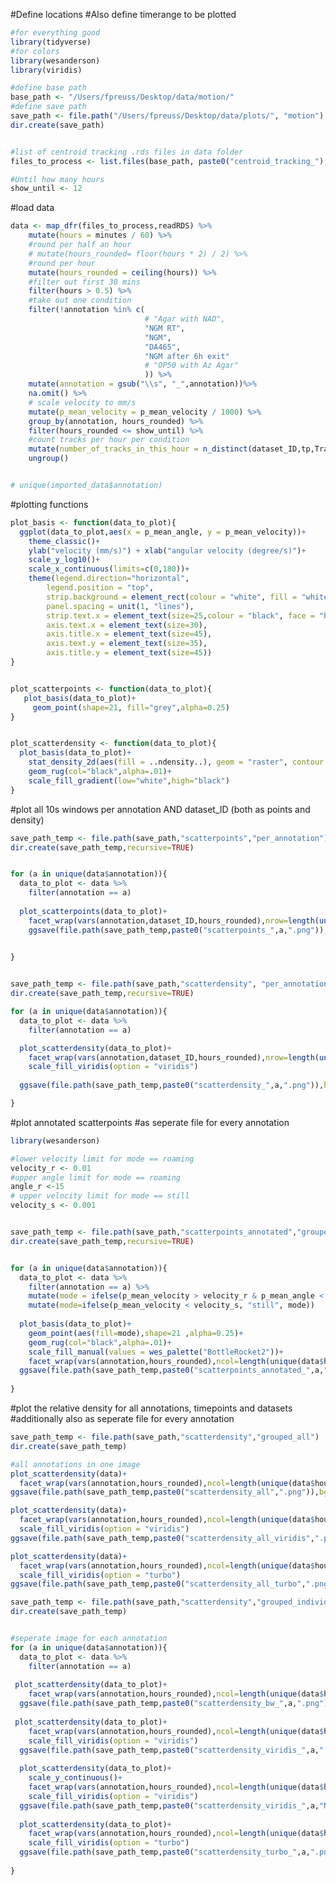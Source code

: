   
#Define locations
#Also define timerange to be plotted
```r
#for everything good
library(tidyverse)
#for colors
library(wesanderson)
library(viridis)

#define base path  
base_path <- "/Users/fpreuss/Desktop/data/motion/"
#define save path
save_path <- file.path("/Users/fpreuss/Desktop/data/plots/", "motion")
dir.create(save_path)


#list of centroid tracking .rds files in data folder
files_to_process <- list.files(base_path, paste0("centroid_tracking_"),full.names = TRUE, ignore.case = TRUE)

#Until how many hours
show_until <- 12

```




#load data
```r

data <- map_dfr(files_to_process,readRDS) %>%
    mutate(hours = minutes / 60) %>%
    #round per half an hour
    # mutate(hours_rounded= floor(hours * 2) / 2) %>%
    #round per hour
    mutate(hours_rounded = ceiling(hours)) %>%
    #filter out first 30 mins
    filter(hours > 0.5) %>%
    #take out one condition
    filter(!annotation %in% c(
                              # "Agar with NAD",
                              "NGM RT",
                              "NGM",
                              "DA465",
                              "NGM after 6h exit"
                              # "OP50 with Az Agar"
                              )) %>%
    mutate(annotation = gsub("\\s", "_",annotation))%>% 
    na.omit() %>%
    # scale velocity to mm/s
    mutate(p_mean_velocity = p_mean_velocity / 1000) %>%
    group_by(annotation, hours_rounded) %>%
    filter(hours_rounded <= show_until) %>%
    #count tracks per hour per condition
    mutate(number_of_tracks_in_this_hour = n_distinct(dataset_ID,tp,TrackID)) %>%
    ungroup()


# unique(imported_data$annotation)


```

#plotting functions
```r

plot_basis <- function(data_to_plot){
  ggplot(data_to_plot,aes(x = p_mean_angle, y = p_mean_velocity))+
    theme_classic()+
    ylab("velocity (mm/s)") + xlab("angular velocity (degree/s)")+
    scale_y_log10()+
    scale_x_continuous(limits=c(0,180))+
    theme(legend.direction="horizontal",
        legend.position = "top",
        strip.background = element_rect(colour = "white", fill = "white"),
        panel.spacing = unit(1, "lines"),
        strip.text.x = element_text(size=25,colour = "black", face = "bold"),
        axis.text.x = element_text(size=30),
        axis.title.x = element_text(size=45),
        axis.text.y = element_text(size=35),
        axis.title.y = element_text(size=45))
}


plot_scatterpoints <- function(data_to_plot){
   plot_basis(data_to_plot)+
     geom_point(shape=21, fill="grey",alpha=0.25)
}


plot_scatterdensity <- function(data_to_plot){
  plot_basis(data_to_plot)+
    stat_density_2d(aes(fill = ..ndensity..), geom = "raster", contour = FALSE) +
    geom_rug(col="black",alpha=.01)+
    scale_fill_gradient(low="white",high="black")
}

```


#plot all 10s windows per annotation AND dataset_ID (both as points and density)
```r

save_path_temp <- file.path(save_path,"scatterpoints","per_annotation")
dir.create(save_path_temp,recursive=TRUE)


for (a in unique(data$annotation)){
  data_to_plot <- data %>%
    filter(annotation == a)
  
  plot_scatterpoints(data_to_plot)+
    facet_wrap(vars(annotation,dataset_ID,hours_rounded),nrow=length(unique(data_to_plot$dataset_ID)),scales="free_x")
    ggsave(file.path(save_path_temp,paste0("scatterpoints_",a,".png")),height=15,width=35)

  
}


save_path_temp <- file.path(save_path,"scatterdensity", "per_annotation")
dir.create(save_path_temp,recursive=TRUE)

for (a in unique(data$annotation)){
  data_to_plot <- data %>%
    filter(annotation == a)

  plot_scatterdensity(data_to_plot)+
    facet_wrap(vars(annotation,dataset_ID,hours_rounded),nrow=length(unique(data_to_plot$dataset_ID)),scales="free_x")+
    scale_fill_viridis(option = "viridis")
  
  ggsave(file.path(save_path_temp,paste0("scatterdensity_",a,".png")),height=15,width=35)

}
```

#plot annotated scatterpoints
#as seperate file for every annotation
```r
library(wesanderson)

#lower velocity limit for mode == roaming
velocity_r <- 0.01
#upper angle limit for mode == roaming
angle_r <-15
# upper velocity limit for mode == still
velocity_s <- 0.001


save_path_temp <- file.path(save_path,"scatterpoints_annotated","grouped_individually")
dir.create(save_path_temp,recursive=TRUE)


for (a in unique(data$annotation)){
  data_to_plot <- data %>%
    filter(annotation == a) %>%
    mutate(mode = ifelse(p_mean_velocity > velocity_r & p_mean_angle < angle_r,"roaming","dwelling")) %>%
    mutate(mode=ifelse(p_mean_velocity < velocity_s, "still", mode))
  
  plot_basis(data_to_plot)+
    geom_point(aes(fill=mode),shape=21 ,alpha=0.25)+
    geom_rug(col="black",alpha=.01)+
    scale_fill_manual(values = wes_palette("BottleRocket2"))+
    facet_wrap(vars(annotation,hours_rounded),ncol=length(unique(data$hours_rounded)),scales="free_x")
  ggsave(file.path(save_path_temp,paste0("scatterpoints_annotated_",a,".png")),height=7.5,width=45)
    
}  

```




#plot the relative density for all annotations, timepoints and datasets
#additionally also as seperate file for every annotation
```r
save_path_temp <- file.path(save_path,"scatterdensity","grouped_all")
dir.create(save_path_temp)

#all annotations in one image
plot_scatterdensity(data)+
  facet_wrap(vars(annotation,hours_rounded),ncol=length(unique(data$hours_rounded)),scales="free_x")
ggsave(file.path(save_path_temp,paste0("scatterdensity_all",".png")),bg="black",height=30,width=40)

plot_scatterdensity(data)+
  facet_wrap(vars(annotation,hours_rounded),ncol=length(unique(data$hours_rounded)),scales="free_x")+
  scale_fill_viridis(option = "viridis")
ggsave(file.path(save_path_temp,paste0("scatterdensity_all_viridis",".png")),bg="black",height=30,width=40)

plot_scatterdensity(data)+
  facet_wrap(vars(annotation,hours_rounded),ncol=length(unique(data$hours_rounded)),scales="free_x")+
  scale_fill_viridis(option = "turbo")
ggsave(file.path(save_path_temp,paste0("scatterdensity_all_turbo",".png")),bg="black",height=30,width=40)

save_path_temp <- file.path(save_path,"scatterdensity","grouped_individually")
dir.create(save_path_temp)


#seperate image for each annotation
for (a in unique(data$annotation)){
  data_to_plot <- data %>%
    filter(annotation == a)
  
 plot_scatterdensity(data_to_plot)+
    facet_wrap(vars(annotation,hours_rounded),ncol=length(unique(data$hours_rounded)),scales="free_x")
  ggsave(file.path(save_path_temp,paste0("scatterdensity_bw_",a,".png")),height=6,width=45)
 
 plot_scatterdensity(data_to_plot)+
    facet_wrap(vars(annotation,hours_rounded),ncol=length(unique(data$hours_rounded)),scales="free_x")+
    scale_fill_viridis(option = "viridis")
  ggsave(file.path(save_path_temp,paste0("scatterdensity_viridis_",a,".png")),height=6,width=45)
 
  plot_scatterdensity(data_to_plot)+
    scale_y_continuous()+
    facet_wrap(vars(annotation,hours_rounded),ncol=length(unique(data$hours_rounded)),scales="free_x")+
    scale_fill_viridis(option = "viridis")
  ggsave(file.path(save_path_temp,paste0("scatterdensity_viridis_",a,"NOT_LOG.png")),height=6,width=45)
 
  plot_scatterdensity(data_to_plot)+
    facet_wrap(vars(annotation,hours_rounded),ncol=length(unique(data$hours_rounded)),scales="free_x")+
    scale_fill_viridis(option = "turbo")
  ggsave(file.path(save_path_temp,paste0("scatterdensity_turbo_",a,".png")),height=6,width=45)
    
}  

```


